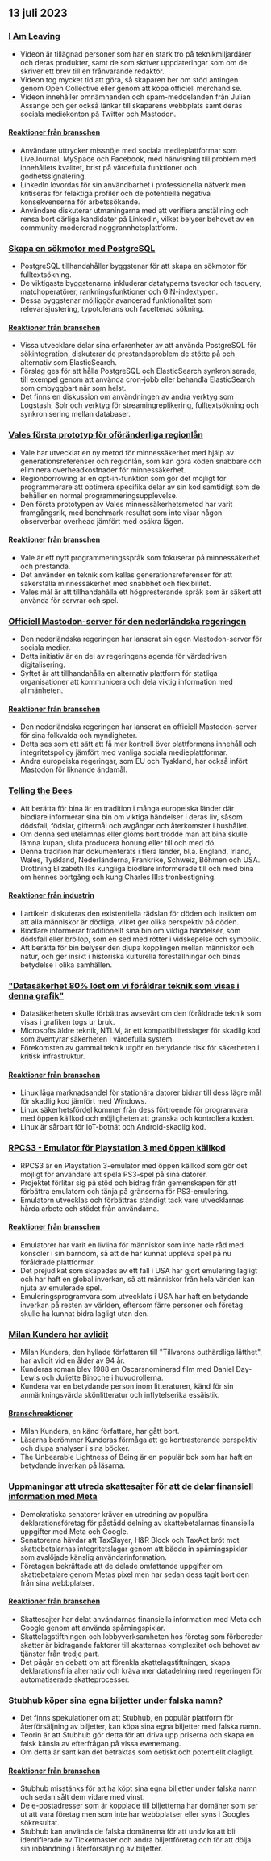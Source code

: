 

<CallToAction />

<Steps>

## 13 juli 2023

### [I Am Leaving](https://briefs.video/videos/i-am-leaving/)

- Videon är tillägnad personer som har en stark tro på teknikmiljardärer och deras produkter, samt de som skriver uppdateringar som om de skriver ett brev till en frånvarande redaktör.
- Videon tog mycket tid att göra, så skaparen ber om stöd antingen genom Open Collective eller genom att köpa officiell merchandise.
- Videon innehåller omnämnanden och spam-meddelanden från Julian Assange och ger också länkar till skaparens webbplats samt deras sociala mediekonton på Twitter och Mastodon.

#### [Reaktioner från branschen](http://news.ycombinator.com/item?id=36691867)

- Användare uttrycker missnöje med sociala medieplattformar som LiveJournal, MySpace och Facebook, med hänvisning till problem med innehållets kvalitet, brist på värdefulla funktioner och godhetssignalering.
- LinkedIn lovordas för sin användbarhet i professionella nätverk men kritiseras för felaktiga profiler och de potentiella negativa konsekvenserna för arbetssökande.
- Användare diskuterar utmaningarna med att verifiera anställning och rensa bort oärliga kandidater på LinkedIn, vilket belyser behovet av en community-modererad noggrannhetsplattform.

### [Skapa en sökmotor med PostgreSQL](https://xata.io/blog/postgres-full-text-search-engine)

- PostgreSQL tillhandahåller byggstenar för att skapa en sökmotor för fulltextsökning.
- De viktigaste byggstenarna inkluderar datatyperna tsvector och tsquery, matchoperatörer, rankningsfunktioner och GIN-indextypen.
- Dessa byggstenar möjliggör avancerad funktionalitet som relevansjustering, typotolerans och facetterad sökning.

#### [Reaktioner från branschen](http://news.ycombinator.com/item?id=36699016)

- Vissa utvecklare delar sina erfarenheter av att använda PostgreSQL för sökintegration, diskuterar de prestandaproblem de stötte på och alternativ som ElasticSearch.
- Förslag ges för att hålla PostgreSQL och ElasticSearch synkroniserade, till exempel genom att använda cron-jobb eller behandla ElasticSearch som ombyggbart när som helst.
- Det finns en diskussion om användningen av andra verktyg som Logstash, Solr och verktyg för streamingreplikering, fulltextsökning och synkronisering mellan databaser.

### [Vales första prototyp för oföränderliga regionlån](https://verdagon.dev/blog/first-regions-prototype)

- Vale har utvecklat en ny metod för minnessäkerhet med hjälp av generationsreferenser och regionlån, som kan göra koden snabbare och eliminera overheadkostnader för minnessäkerhet.
- Regionborrowing är en opt-in-funktion som gör det möjligt för programmerare att optimera specifika delar av sin kod samtidigt som de behåller en normal programmeringsupplevelse.
- Den första prototypen av Vales minnessäkerhetsmetod har varit framgångsrik, med benchmark-resultat som inte visar någon observerbar overhead jämfört med osäkra lägen.

#### [Reaktioner från branschen](http://news.ycombinator.com/item?id=36690556)

- Vale är ett nytt programmeringsspråk som fokuserar på minnessäkerhet och prestanda.
- Det använder en teknik som kallas generationsreferenser för att säkerställa minnessäkerhet med snabbhet och flexibilitet.
- Vales mål är att tillhandahålla ett högpresterande språk som är säkert att använda för servrar och spel.

### [Officiell Mastodon-server för den nederländska regeringen](https://social.overheid.nl/@avhuffelen/110700825255524685)

- Den nederländska regeringen har lanserat sin egen Mastodon-server för sociala medier.
- Detta initiativ är en del av regeringens agenda för värdedriven digitalisering.
- Syftet är att tillhandahålla en alternativ plattform för statliga organisationer att kommunicera och dela viktig information med allmänheten.

#### [Reaktioner från branschen](http://news.ycombinator.com/item?id=36695635)

- Den nederländska regeringen har lanserat en officiell Mastodon-server för sina folkvalda och myndigheter.
- Detta ses som ett sätt att få mer kontroll över plattformens innehåll och integritetspolicy jämfört med vanliga sociala medieplattformar.
- Andra europeiska regeringar, som EU och Tyskland, har också infört Mastodon för liknande ändamål.

### [Telling the Bees](https://en.wikipedia.org/wiki/Telling_the_bees)

- Att berätta för bina är en tradition i många europeiska länder där biodlare informerar sina bin om viktiga händelser i deras liv, såsom dödsfall, födslar, giftermål och avgångar och återkomster i hushållet.
- Om denna sed utelämnas eller glöms bort trodde man att bina skulle lämna kupan, sluta producera honung eller till och med dö.
- Denna tradition har dokumenterats i flera länder, bl.a. England, Irland, Wales, Tyskland, Nederländerna, Frankrike, Schweiz, Böhmen och USA. Drottning Elizabeth II:s kungliga biodlare informerade till och med bina om hennes bortgång och kung Charles III:s tronbestigning.

#### [Reaktioner från industrin](http://news.ycombinator.com/item?id=36699327)

- I artikeln diskuteras den existentiella rädslan för döden och insikten om att alla människor är dödliga, vilket ger olika perspektiv på döden.
- Biodlare informerar traditionellt sina bin om viktiga händelser, som dödsfall eller bröllop, som en sed med rötter i vidskepelse och symbolik.
- Att berätta för bin belyser den djupa kopplingen mellan människor och natur, och ger insikt i historiska kulturella föreställningar och binas betydelse i olika samhällen.

### ["Datasäkerhet 80% löst om vi föråldrar teknik som visas i denna grafik"](https://twitter.com/matthew_d_green/status/1679135426806784004)

- Datasäkerheten skulle förbättras avsevärt om den föråldrade teknik som visas i grafiken togs ur bruk.
- Microsofts äldre teknik, NTLM, är ett kompatibilitetslager för skadlig kod som äventyrar säkerheten i värdefulla system.
- Förekomsten av gammal teknik utgör en betydande risk för säkerheten i kritisk infrastruktur.

#### [Reaktioner från branschen](http://news.ycombinator.com/item?id=36696127)

- Linux låga marknadsandel för stationära datorer bidrar till dess lägre mål för skadlig kod jämfört med Windows.
- Linux säkerhetsfördel kommer från dess förtroende för programvara med öppen källkod och möjligheten att granska och kontrollera koden.
- Linux är sårbart för IoT-botnät och Android-skadlig kod.

### [RPCS3 - Emulator för Playstation 3 med öppen källkod](https://rpcs3.net/)

- RPCS3 är en Playstation 3-emulator med öppen källkod som gör det möjligt för användare att spela PS3-spel på sina datorer.
- Projektet förlitar sig på stöd och bidrag från gemenskapen för att förbättra emulatorn och tänja på gränserna för PS3-emulering.
- Emulatorn utvecklas och förbättras ständigt tack vare utvecklarnas hårda arbete och stödet från användarna.

#### [Reaktioner från branschen](http://news.ycombinator.com/item?id=36690498)

- Emulatorer har varit en livlina för människor som inte hade råd med konsoler i sin barndom, så att de har kunnat uppleva spel på nu föråldrade plattformar.
- Det prejudikat som skapades av ett fall i USA har gjort emulering lagligt och har haft en global inverkan, så att människor från hela världen kan njuta av emulerade spel.
- Emuleringsprogramvara som utvecklats i USA har haft en betydande inverkan på resten av världen, eftersom färre personer och företag skulle ha kunnat bidra lagligt utan den.

### [Milan Kundera har avlidit](https://variety.com/2023/film/global/milan-kundera-the-unbearable-lightness-of-being-dies-dead-1235667595/)

- Milan Kundera, den hyllade författaren till "Tillvarons outhärdliga lätthet", har avlidit vid en ålder av 94 år.
- Kunderas roman blev 1988 en Oscarsnominerad film med Daniel Day-Lewis och Juliette Binoche i huvudrollerna.
- Kundera var en betydande person inom litteraturen, känd för sin anmärkningsvärda skönlitteratur och inflytelserika essäistik.

#### [Branschreaktioner](http://news.ycombinator.com/item?id=36692962)

- Milan Kundera, en känd författare, har gått bort.
- Läsarna berömmer Kunderas förmåga att ge kontrasterande perspektiv och djupa analyser i sina böcker.
- The Unbearable Lightness of Being är en populär bok som har haft en betydande inverkan på läsarna.

### [Uppmaningar att utreda skattesajter för att de delar finansiell information med Meta](https://www.theverge.com/2023/7/12/23791496/meta-google-tax-filing-warren-sanders-pixel)

- Demokratiska senatorer kräver en utredning av populära deklarationsföretag för påstådd delning av skattebetalarnas finansiella uppgifter med Meta och Google.
- Senatorerna hävdar att TaxSlayer, H&R Block och TaxAct bröt mot skattebetalarnas integritetslagar genom att bädda in spårningspixlar som avslöjade känslig användarinformation.
- Företagen bekräftade att de delade omfattande uppgifter om skattebetalare genom Metas pixel men har sedan dess tagit bort den från sina webbplatser.

#### [Reaktioner från branschen](http://news.ycombinator.com/item?id=36693994)

- Skattesajter har delat användarnas finansiella information med Meta och Google genom att använda spårningspixlar.
- Skattelagstiftningen och lobbyverksamheten hos företag som förbereder skatter är bidragande faktorer till skatternas komplexitet och behovet av tjänster från tredje part.
- Det pågår en debatt om att förenkla skattelagstiftningen, skapa deklarationsfria alternativ och kräva mer datadelning med regeringen för automatiserade skatteprocesser.

### Stubhub köper sina egna biljetter under falska namn?

- Det finns spekulationer om att Stubhub, en populär plattform för återförsäljning av biljetter, kan köpa sina egna biljetter med falska namn.
- Teorin är att Stubhub gör detta för att driva upp priserna och skapa en falsk känsla av efterfrågan på vissa evenemang.
- Om detta är sant kan det betraktas som oetiskt och potentiellt olagligt.

#### [Reaktioner från branschen](http://news.ycombinator.com/item?id=36695633)

- Stubhub misstänks för att ha köpt sina egna biljetter under falska namn och sedan sålt dem vidare med vinst.
- De e-postadresser som är kopplade till biljetterna har domäner som ser ut att vara företag men som inte har webbplatser eller syns i Googles sökresultat.
- Stubhub kan använda de falska domänerna för att undvika att bli identifierade av Ticketmaster och andra biljettföretag och för att dölja sin inblandning i återförsäljning av biljetter.

</Steps>
